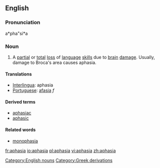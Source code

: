 {{wikipedia}}
==English==
===Pronunciation===
a*pha"si*a

===Noun===
# {{pathology}} A [[partial]] or [[total]] [[loss]] of [[language]] [[skill]]s due to [[brain]] [[damage]]. Usually, damage to Broca's area causes aphasia.

====Translations====
*[[Interlingua]]: aphasia
*[[Portuguese]]: [[afasia]] ''f''

====Derived terms====
* [[aphasiac]]
* [[aphasic]]

====Related words====
* [[monophasia]]



[[Category:English nouns]]

[[Category:Greek derivations]]

[[fr:aphasia]]
[[io:aphasia]]
[[pl:aphasia]]
[[vi:aphasia]]
[[zh:aphasia]]